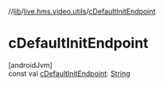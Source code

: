 //[lib](/api-reference/android/v2/home/content)/[live.hms.video.utils](index)/[cDefaultInitEndpoint](c-default-init-endpoint)

# cDefaultInitEndpoint

[androidJvm]\
const val [cDefaultInitEndpoint](c-default-init-endpoint): [String](https://kotlinlang.org/api/latest/jvm/stdlib/kotlin/-string/index.html)
